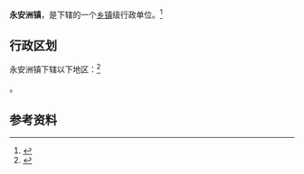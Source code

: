 {{中国乡级行政区|32/12/03/100/000}}

'''永安洲镇'''，是{{PRC admin/fullname|32/12/03/100/000|3}}下辖的一个[[乡镇|乡镇]]级行政单位。<ref>{{PRC admin/ref sgc|{{PRC admin/parent|32/12/03/100/000}}}}</ref>

== 行政区划 ==

永安洲镇下辖以下地区：<ref>{{PRC admin/ref sgc|32/12/03/100/000}}</ref>

{{PRC admin/children|32/12/03/100/000}}。

== 参考资料 ==

{{reflist}}

{{行政区划小作品}}
{{PRC admin/navcat|32/12/03/100/000}}